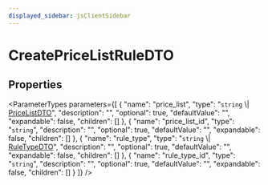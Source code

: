 ```yaml
---
displayed_sidebar: jsClientSidebar
---
```



# CreatePriceListRuleDTO

## Properties

<ParameterTypes parameters={[
  {
    "name": "price_list",
    "type": "`string` \\| [PriceListDTO](internal.internal-1.PricingTypes.PriceListDTO.mdx)",
    "description": "",
    "optional": true,
    "defaultValue": "",
    "expandable": false,
    "children": []
  },
  {
    "name": "price_list_id",
    "type": "`string`",
    "description": "",
    "optional": true,
    "defaultValue": "",
    "expandable": false,
    "children": []
  },
  {
    "name": "rule_type",
    "type": "`string` \\| [RuleTypeDTO](internal.internal-1.PricingTypes.RuleTypeDTO.mdx)",
    "description": "",
    "optional": true,
    "defaultValue": "",
    "expandable": false,
    "children": []
  },
  {
    "name": "rule_type_id",
    "type": "`string`",
    "description": "",
    "optional": true,
    "defaultValue": "",
    "expandable": false,
    "children": []
  }
]} />
